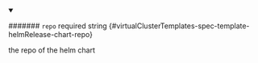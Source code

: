 
<details className="config-field" data-expandable="false" open>
<summary>

####### `repo` <span className="config-field-required" data-required="false">required</span> <span className="config-field-type">string</span> <span className="config-field-default"></span> <span className="config-field-enum"></span> {#virtualClusterTemplates-spec-template-helmRelease-chart-repo}

the repo of the helm chart

</summary>



</details>
